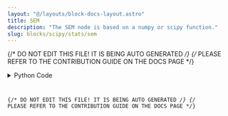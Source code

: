 ```yaml
---
layout: "@/layouts/block-docs-layout.astro"
title: SEM
description: "The SEM node is based on a numpy or scipy function."
slug: blocks/scipy/stats/sem
---
```


{/* DO NOT EDIT THIS FILE! IT IS BEING AUTO GENERATED */}
{/* PLEASE REFER TO THE CONTRIBUTION GUIDE ON THE DOCS PAGE */}


<PythonDocsDisplay docstring={docstring} />
<details>
<summary>Python Code</summary>



<Code code={pythonCode} lang="py" wrap theme="dracula" />

[Find this Flojoy Block on GitHub](https://github.com/flojoy-ai/blocks/blob/main/blocks/SCIPY/STATS/SEM/SEM.py)

</details>

{/* DO NOT EDIT THIS FILE! IT IS BEING AUTO GENERATED */}
{/* PLEASE REFER TO THE CONTRIBUTION GUIDE ON THE DOCS PAGE */}
